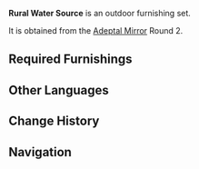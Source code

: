 {{Furnishing Infobox
|id             = 350027
|image          = Furnishing Set Rural Water Source Display.png
|description    = A well that sticks close to a tree. The tree grows lushly, showing that the water is clean and that those who came hither may draw and drink without fear.
|category       = Outdoor Set
|subcategory    = Set
|rarity         = 4
|adeptal_energy = 120
|load           = 440
|blueprint      = Adeptal Mirror
|adeptal mirror = 2
}}
'''Rural Water Source''' is an outdoor furnishing set.

It is obtained from the [[Adeptal Mirror]] Round 2.

==Required Furnishings==
{{Recipe
|type = Furnishing Set
|"Green Fountain" = 2
|Roofed Well: For Purity = 1
|"The Color of the Wind" = 1
|sort = "Green Fountain",Roofed Well: For Purity,"The Color of the Wind"
|yield = 0
}}

==Other Languages==
{{Other Languages
|en      = Rural Water Source
|zhs     = 乡野的水源
|zhs_rm  = Xiāng Yě de Shuǐyuán
|zht     = 鄉野的水源
|zht_rm  = Xiāng Yě de Shuǐyuán
|zh_tl   = Countryside Water Source
|ja      = 田舎の井戸
|ja_rm   = Inaka no Ido
|ja_tl   = Countryside Water Well
|ko      = 초야의 수원지
|ko_rm   = 
|ko_tl   = 
|es      = Suministro de agua rural
|es_tl   = Rural Water Supply
|fr      = Source rurale
|fr_tl   = Rural Source
|ru      = Сельский источник
|ru_tl   = 
|th      = แหล่งน้ำในชนบท
|th_rm   = 
|th_tl   = 
|vi      = Nguồn Nước Thôn Quê
|vi_tl   = 
|de      = Ländliche Wasserquelle
|de_tl   = Rural Water Source
|id      = Sumber Air Pedesaan
|id_tl   = Rural Water Source
|pt      = Fonte de Água Rural
|pt_tl   = Rural Water Source
}}

==Change History==
{{Change History|1.5}}

==Navigation==
{{Furnishing Navbox/Sets|type=regular}}